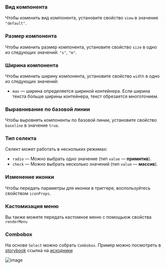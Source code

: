 







### Вид компонента

Чтобы изменить вид компонента, установите свойство `view` в значение `"default"`.

<Example
    height={300}
    component={SelectView}
    source={viewSelectSource}
/>

### Размер компонента

Чтобы изменить размер компонента, установите свойство `size` в одно из следующих значений: `"s"`, `"m"`.

<Example
    height={300}
    component={SelectSize}
    source={sizeSelectSource}
/>

### Ширина компонента

Чтобы изменить ширину компонента, установите свойство `width` в одно из следующих значений:
- `max` — ширина определяется шириной контейнера. Если ширина текста больше ширины контейнера, текст обрезается многоточием.

<Example
    height={350}
    component={SelectWidth}
    source={widthSelectSource}
/>

### Выравнивание по базовой линии

Чтобы выровнять компоненты по базовой линии, установите свойство `baseline` в значение `true`.

### Тип селекта

Селект может работать в нескольких режимах:
- `radio` — Можно выбрать одно значение (тип `value` — **примитив**).
- `check` — Можно выбрать несколько значений (тип `value` — **массив**).

<Example
    height={350}
    component={SelectType}
    source={typeSelectSource}
/>


### Изменение иконки

Чтобы передать параметры для иконки в триггере, воспользуйтесь свойством `iconProps`.

<Example
    height={300}
    component={SelectIcon}
    source={iconSelectSource}
/>

### Кастомизация меню

Вы также можете передать кастомное меню c помощьюж свойства `renderMenu`

<Example
    height={400}
    component={SelectOverriden}
    source={overridenSelectSource}
/>


### Combobox

На основе `Select` можно собрать `Combobox`.
Пример можно посмотреть в [storybook](https://lego.yandex-team.ru/components/lego/latest/?storybook=%2Fstory%2Fcontrols-select-desktop--combo-box-example)
cсылка на [исходники](https://github.yandex-team.ru/search-interfaces/frontend/tree/master/packages/lego-components/src/Select/Select.examples/ComboBox)


![image](https://jing.yandex-team.ru/files/anyatyu/2020-11-23_18-47-48.png)
